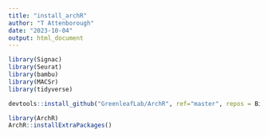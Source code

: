 ```yaml
---
title: "install_archR"
author: "T Attenborough"
date: "2023-10-04"
output: html_document
---
```


```r
library(Signac)
library(Seurat)
library(bambu)
library(MACSr)
library(tidyverse)
```

```r
devtools::install_github("GreenleafLab/ArchR", ref="master", repos = BiocManager::repositories())
```

```r
library(ArchR)
ArchR::installExtraPackages()
```


